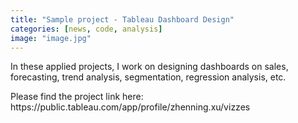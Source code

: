 ```yaml
---
title: "Sample project - Tableau Dashboard Design"
categories: [news, code, analysis]
image: "image.jpg"
---
```


In these applied projects, I work on designing dashboards on sales, forecasting, trend analysis, segmentation, regression analysis, etc. 

Please find the project link here: https://public.tableau.com/app/profile/zhenning.xu/vizzes 
